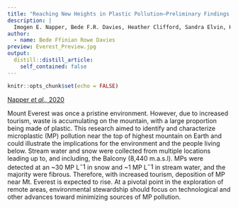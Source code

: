 ```yaml
---
title: "Reaching New Heights in Plastic Pollution—Preliminary Findings of Microplastics on Mount Everest"
description: |
  Imogen E. Napper, Bede F.R. Davies, Heather Clifford, Sandra Elvin, Heather J.Koldewey, Paul A.Mayewski, Kimberley R.Miner, Mariusz Potocki, Aurora C. Elmore Ananta P. Gajurel & Richard C. Thompson.
author:
  - name: Bede Ffinian Rowe Davies
preview: Everest_Preview.jpg
output:
  distill::distill_article:
    self_contained: false
---
```



```r
knitr::opts_chunk$set(echo = FALSE)
```

[Napper *et al.,* 2020](https://www.sciencedirect.com/science/article/pii/S2590332220305509)

Mount Everest was once a pristine environment. However, due to increased tourism, waste is accumulating on the mountain, with a large proportion being made of plastic. This research aimed to identify and characterize microplastic (MP) pollution near the top of highest mountain on Earth and could illustrate the implications for the environment and the people living below. Stream water and snow were collected from multiple locations leading up to, and including, the Balcony (8,440 m.a.s.l). MPs were detected at an ~30 MP L$^−1$ in snow and ~1 MP L$^−1$ in stream water, and the majority were fibrous. Therefore, with increased tourism, deposition of MP near Mt. Everest is expected to rise. At a pivotal point in the exploration of remote areas, environmental stewardship should focus on technological and other advances toward minimizing sources of MP pollution.



